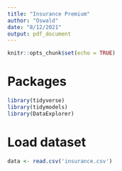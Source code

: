 ```yaml
---
title: "Insurance Premium"
author: "Oswald"
date: "8/12/2021"
output: pdf_document
---
```


```r
knitr::opts_chunk$set(echo = TRUE)
```

# Packages
```r
library(tidyverse)
library(tidymodels)
library(DataExplorer)

```


# Load dataset               
```r
data <- read.csv('insurance.csv')
```

```r

```


```r

```


```r

```


```r

```


```r

```


```r

```

